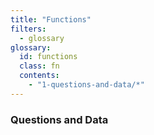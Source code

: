```yaml
---
title: "Functions"
filters:
  - glossary
glossary:
  id: functions
  class: fn
  contents:
    - "1-questions-and-data/*"
---
```


### Questions and Data

:::{#functions}
:::
